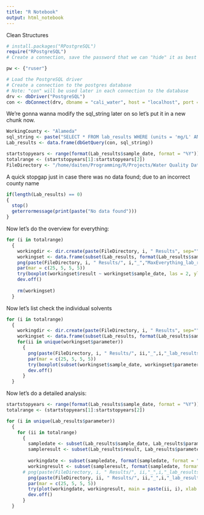 ```yaml
---
title: "R Notebook"
output: html_notebook
---
```


Clean Structures

```r
# install.packages("RPostgreSQL")
require("RPostgreSQL")
# Create a connection, save the password that we can "hide" it as best as we can by collapsing it

pw <- {"ruser"}

# Load the PostgreSQL driver
# Create a connection to the postgres database
# Note: "con" will be used later in each connection to the database
drv <- dbDriver("PostgreSQL")
con <- dbConnect(drv, dbname = "cali_water", host = "localhost", port = 5432, user = "ruser", password = pw)
```

We're gonna wanna modify the sql_string later on so let's put it in a new chunk now.
```r
WorkingCounty <- "Alameda"
sql_string <- paste("SELECT * FROM lab_results WHERE (units = 'mg/L' AND county_name = '",WorkingCounty,"' AND parameter LIKE '%Dissolved%')", sep="")
Lab_results <- data.frame(dbGetQuery(con, sql_string))

startstopyears <- range(format(Lab_results$sample_date, format = "%Y"))
totalrange <- (startstopyears[1]:startstopyears[2])
FileDirectory <- "/home/daiten/Programming/R/Projects/Water Quality Data/Results/"
```

A quick stopgap just in case there was no data found; due to an incorrect county name
```r
if(length(Lab_results) == 0)
{
  stop()
  geterrormessage(print(paste("No data found")))
}
```

Now let's do the overview for everything:
```r
for (i in totalrange)
  {
    workingdir <- dir.create(paste(FileDirectory, i, " Results", sep=""))
    workingset <- data.frame(subset(Lab_results, format(Lab_results$sample_date, format = "%Y") == i))
    png(paste(FileDirectory, i, " Results/", i,"_","MaxEverything_lab_results.jpg", sep = ""), width = 4096*4, height = 2000)
    par(mar = c(25, 5, 5, 5))
    try(boxplot(workingset$result ~ workingset$sample_date, las = 2, ylim = c(0, 800)))
    dev.off()
    
    rm(workingset)
  }
```

Now let's list check the individual solvents
```r
for (i in totalrange)
  {
    workingdir <- dir.create(paste(FileDirectory, i, " Results", sep=""))
    workingset <- data.frame(subset(Lab_results, format(Lab_results$sample_date, format = "%Y") == i))
    for(ii in unique(workingset$parameter))
      {
        png(paste(FileDirectory, i, " Results/", ii,"_",i,"_lab_results.jpg", sep = ""), width = 4096*4, height = 2000)
        par(mar = c(25, 5, 5, 5))
        try(boxplot(subset(workingset$sample_date, workingset$parameter == ii) ~ subset(workingset$result, workingset$parameter == ii)))
        dev.off()
      }
  }
```

Now let's do a detailed analysis:
```r
startstopyears <- range(format(Lab_results$sample_date, format = "%Y"))
totalrange <- (startstopyears[1]:startstopyears[2])

for (i in unique(Lab_results$parameter))
  {
    for (ii in totalrange)
      {
        sampledate <- subset(Lab_results$sample_date, Lab_results$parameter == i)
        sampleresult <- subset(Lab_results$result, Lab_results$parameter == i)
        
        workingdate <- subset(sampledate, format(sampledate, format = "%Y") == ii)
        workingresult <- subset(sampleresult, format(sampledate, format = "%Y") == ii)
      # png(paste(FileDirectory, i, " Results/", ii,"_",i,"_lab_results.jpg", sep = ""), width = 4096*4, height = 2000)
        png(paste(FileDirectory, ii, " Results/", ii,"_",i,"_lab_results.jpg", sep = ""), width = 1000, height = 1000)
        par(mar = c(25, 5, 5, 5))
        try(plot(workingdate, workingresult, main = paste(ii, i), xlab = "Month", ylab = "mg/L"))
        dev.off()
      }
  }
```



